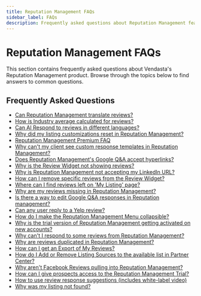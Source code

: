 ```yaml
---
title: Reputation Management FAQs
sidebar_label: FAQs
description: Frequently asked questions about Reputation Management features and functionality
---
```


# Reputation Management FAQs

This section contains frequently asked questions about Vendasta's Reputation Management product. Browse through the topics below to find answers to common questions.

## Frequently Asked Questions

- [Can Reputation Management translate reviews?](/vendasta-products/reputation-management/faqs/can-reputation-management-translate-reviews)
- [How is Industry average calculated for reviews?](/vendasta-products/reputation-management/faqs/how-is-industry-average-calculated-for-reviews)
- [Can AI Respond to reviews in different languages?](/vendasta-products/reputation-management/faqs/can-ai-respond-to-reviews-in-different-languages)
- [Why did my listing customizations reset in Reputation Management?](/vendasta-products/reputation-management/faqs/why-did-my-listing-customizations-reset)
- [Reputation Management Premium FAQ](/vendasta-products/reputation-management/faqs/premium-faq)
- [Why can't my client see custom response templates in Reputation Management?](/vendasta-products/reputation-management/faqs/custom-response-templates)
- [Does Reputation Management's Google Q&A accept hyperlinks?](/vendasta-products/reputation-management/faqs/google-qa-hyperlinks)
- [Why is the Review Widget not showing reviews?](/vendasta-products/reputation-management/faqs/review-widget-not-showing-reviews)
- [Why is Reputation Management not accepting my LinkedIn URL?](/vendasta-products/reputation-management/faqs/why-is-reputation-management-not-accepting-my-linkedin-url)
- [How can I remove specific reviews from the Review Widget?](/vendasta-products/reputation-management/faqs/how-can-i-remove-specific-reviews-from-the-review-widget)
- [Where can I find reviews left on 'My Listing' page?](/vendasta-products/reputation-management/faqs/where-can-i-find-reviews-left-on-my-listing-page)
- [Why are my reviews missing in Reputation Management?](/vendasta-products/reputation-management/faqs/why-are-my-reviews-missing)
- [Is there a way to edit Google Q&A responses in Reputation management?](/vendasta-products/reputation-management/faqs/edit-google-qa-responses)
- [Can any user reply to a Yelp review?](/vendasta-products/reputation-management/faqs/can-any-user-reply-to-yelp-review)
- [How do I make the Reputation Management Menu collapsible?](/vendasta-products/reputation-management/faqs/how-to-make-reputation-management-menu-collapsible)
- [Why is the trial version of Reputation Management getting activated on new accounts?](/vendasta-products/reputation-management/faqs/why-is-trial-version-activated-on-new-accounts)
- [Why can't I respond to some reviews from Reputation Management?](/vendasta-products/reputation-management/faqs/why-cant-i-respond-to-some-reviews)
- [Why are reviews duplicated in Reputation Management?](/vendasta-products/reputation-management/faqs/why-are-reviews-duplicated)
- [How can I get an Export of My Reviews?](/vendasta-products/reputation-management/faqs/export-reviews)
- [How do I Add or Remove Listing Sources to the available list in Partner Center?](/vendasta-products/reputation-management/faqs/add-remove-listing-sources)
- [Why aren't Facebook Reviews pulling into Reputation Management?](/vendasta-products/reputation-management/faqs/why-arent-facebook-reviews-pulling-into-reputation-management)
- [How can I give prospects access to the Reputation Management Trial?](/vendasta-products/reputation-management/faqs/how-can-i-give-prospects-access-to-the-reputation-management-trial)
- [How to use review response suggestions (includes white-label video)](/vendasta-products/reputation-management/faqs/how-to-use-review-response-suggestions-includes-white-label-video)
- [Why was my listing not found?](/vendasta-products/reputation-management/faqs/why-was-my-listing-not-found)